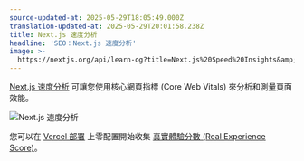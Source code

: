 ```yaml
---
source-updated-at: 2025-05-29T18:05:49.000Z
translation-updated-at: 2025-05-29T20:01:58.238Z
title: Next.js 速度分析
headline: 'SEO：Next.js 速度分析'
image: >-
  https://nextjs.org/api/learn-og?title=Next.js%20Speed%20Insights&amp;chapter=30
---
```


[Next.js 速度分析](https://nextjs.org/analytics) 可讓您使用核心網頁指標 (Core Web Vitals) 來分析和測量頁面效能。

![Next.js 速度分析](https://h8DxKfmAPhn8O0p3.public.blob.vercel-storage.com/learn/pages-router/seo/analytics.png)

您可以在 [Vercel 部署](https://vercel.com/docs/concepts/speed-insights) 上零配置開始收集 [真實體驗分數 (Real Experience Score)](https://vercel.com/docs/concepts/speed-insights#metrics)。